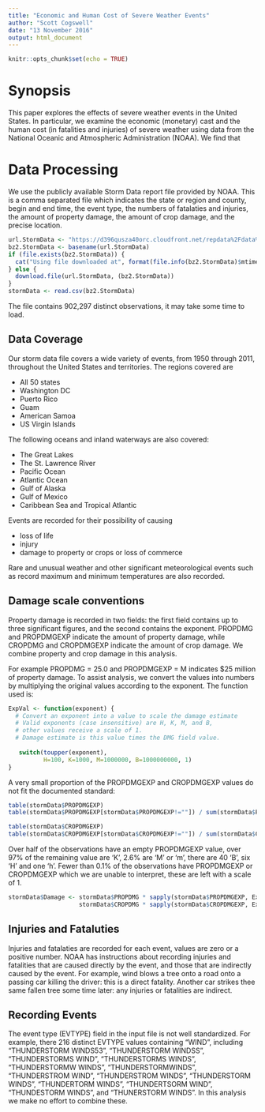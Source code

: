 ```yaml
---
title: "Economic and Human Cost of Severe Weather Events"
author: "Scott Cogswell"
date: "13 November 2016"
output: html_document
---
```


```r
knitr::opts_chunk$set(echo = TRUE)
```

# Synopsis

This paper explores the effects of severe weather events in the United States.
In particular, we examine the economic (monetary) cast and the human cost (in fatalities and injuries)
of severe weather using data from the National Oceanic and Atmospheric Administration (NOAA).
We find that 


# Data Processing

We use the publicly available Storm Data report file provided by NOAA.
This is a comma separated file which indicates the state or region and county, 
begin and end time, the event type, the numbers of fatalaties and injuries, 
the amount of property damage, the amount of crop damage, and the precise location.


```r
url.StormData <- "https://d396qusza40orc.cloudfront.net/repdata%2Fdata%2FStormData.csv.bz2"
bz2.StormData <- basename(url.StormData)
if (file.exists(bz2.StormData)) {
  cat("Using file downloaded at", format(file.info(bz2.StormData)$mtime, "%Y-%m-%d %H:%M:%S"))
} else {
  download.file(url.StormData, (bz2.StormData))
}
stormData <- read.csv(bz2.StormData)
```

The file contains 902,297 distinct observations, it may take some time to load.

## Data Coverage

Our storm data file covers a wide variety of events, from 1950 through 2011, 
throughout the United States and territories.
The regions covered are

* All 50 states
* Washington DC
* Puerto Rico
* Guam
* American Samoa
* US Virgin Islands

The following oceans and inland waterways are also covered:

* The Great Lakes
* The St. Lawrence River
* Pacific Ocean
* Atlantic Ocean
* Gulf of Alaska
* Gulf of Mexico
* Caribbean Sea and Tropical Atlantic

Events are recorded for their possibility of causing 

* loss of life
* injury 
* damage to property or crops or loss of commerce

Rare and unusual weather and other significant meteorological events 
such as record maximum and minimum temperatures are also recorded.

## Damage scale conventions

Property damage is recorded in two fields: the first field contains up to
three significant figures, and the second contains the exponent.
PROPDMG and PROPDMGEXP indicate the amount of property damage, while
CROPDMG and CROPDMGEXP indicate the amount of crop damage.
We combine property and crop damage in this analysis.

For example PROPDMG = 25.0 and PROPDMGEXP = M indicates $25 million of property damage.
To assist analysis, we convert the values into numbers by multiplying 
the original values according to the exponent.
The function used is:

```r
ExpVal <- function(exponent) {
  # Convert an exponent into a value to scale the damage estimate
  # Valid exponents (case insensitive) are H, K, M, and B,
  # other values receive a scale of 1.
  # Damage estimate is this value times the DMG field value.
  
   switch(toupper(exponent),
          H=100, K=1000, M=1000000, B=1000000000, 1)
}
```

A very small proportion of the PROPDMGEXP and CROPDMGEXP values do not fit the 
documented standard:

```r
table(stormData$PROPDMGEXP)
table(stormData$PROPDMGEXP[stormData$PROPDMGEXP!=""]) / sum(stormData$PROPDMGEXP!="") * 100

table(stormData$CROPDMGEXP)
table(stormData$CROPDMGEXP[stormData$CROPDMGEXP!=""]) / sum(stormData$CROPDMGEXP!="") * 100
```

Over half of the observations have an empty PROPDMGEXP value, 
over 97% of the remaining value are 'K', 2.6% are 'M' or 'm', 
there are 40 'B', six 'H' and one 'h'. 
Fewer than 0.1% of the observations have PROPDMGEXP or CROPDMGEXP which we are unable to interpret,
these are left with a scale of 1.

```r
stormData$Damage <- stormData$PROPDMG * sapply(stormData$PROPDMGEXP, ExpVal) +
                    stormData$CROPDMG * sapply(stormData$CROPDMGEXP, ExpVal)
```

## Injuries and Fataluties

Injuries and fatalaties are recorded for each event, values are zero or a positive number.
NOAA has instructions about recording injuries and fatalities that are caused directly by
the event, and those that are indirectly caused by the event. 
For example, wind blows a tree onto a road onto a passing car killing the driver: this is a direct fatality.
Another car strikes thee same fallen tree some time later: any injuries or fatalities are indirect.

## Recording Events

The event type (EVTYPE) field in the input file is not well standardized.
For example, there 216 distinct EVTYPE values containing "WIND", including
"THUNDERSTORM WINDS53", "THUNDERSTORM WINDSS", "THUNDERSTORMS WIND", "THUNDERSTORMS WINDS",
"THUNDERSTORMW WINDS", "THUNDERSTORMWINDS", "THUNDERSTROM WIND", "THUNDERSTROM WINDS",
"THUNDERSTORM WINDS", "THUNDERTORM WINDS", "THUNDERTSORM WIND", "THUNDESTORM WINDS", and "THUNERSTORM WINDS".
In this analysis we make no effort to combine these.